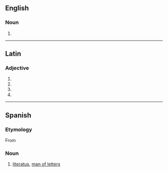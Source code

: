 ==English==

===Noun===
{{en-noun|literati}}

# {{singular of|literati|lang=en}}

----

==Latin==

===Adjective===
{{la-adj-form|literātō}}

# {{inflection of|literātus||dat|m|s|lang=la}}
# {{inflection of|literātus||dat|n|s|lang=la}}
# {{inflection of|literātus||abl|m|s|lang=la}}
# {{inflection of|literātus||abl|n|s|lang=la}}

----

==Spanish==
===Etymology===
From {{der|es|la|litterātus}}

===Noun===
{{es-noun|m|f=literata}}

# [[literatus]], [[man of letters]]